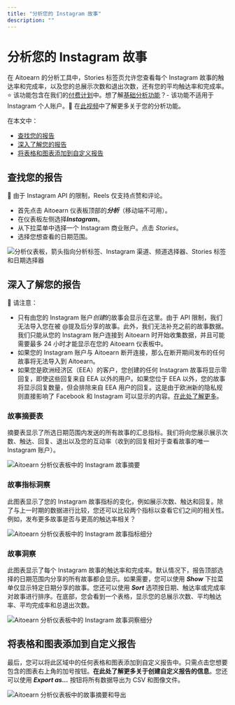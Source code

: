 ```yaml
---
title: "分析您的 Instagram 故事"
description: ""
---
```

# 分析您的 Instagram 故事

在 Aitoearn 的分析工具中，Stories 标签页允许您查看每个 Instagram 故事的触达率和完成率，以及您的总展示次数和退出次数，还有您的平均触达率和完成率。⭐️ 该功能包含在我们的[付费计划](https://aitoearn.helpscoutdocs.com/article/595-功能-可用-on-each-aitoearn-plan)中。想了解[基础分析功能](https://支持.aitoearn.com//支持.aitoearn.com/article/517-insights-on-shared-帖子-within-您的-发布功能-dashboard)？- 该功能不适用于 Instagram 个人账户。🎥 在[此视频](https://youtu.be/8MQ_bDys_sc)中了解更多关于您的分析功能。

在本文中：
- [查找您的报告](#h_507ac027-702d-4247-b667-7c64e53a103a)
- [深入了解您的报告](#h_2218dca5-c54c-4914-907d-b8afbc78df81)
- [将表格和图表添加到自定义报告](#h_07903a04-f319-4aa1-a4d8-651c6f3dec96)

## 查找您的报告

📝 由于 Instagram API 的限制，Reels 仅支持点赞和评论。

- 首先点击 Aitoearn 仪表板顶部的***分析***（移动端不可用）。
- 在仪表板左侧选择***Instagram***。
- 从下拉菜单中选择一个 Instagram 商业账户。点击 *Stories*。
- 选择您想查看的日期范围。

![分析仪表板，箭头指向分析标签、Instagram 渠道、频道选择器、Stories 标签和日期选择器](//d33v4339jhl8k0.cloudfront.net/docs/assets/64cb6cf86d4a3e191f237e66/images/661fe20fd21f4911eeb0e825/file-S4ywNJUjKu.jpg)

## 深入了解您的报告

📝 请注意：
- 只有由您的 Instagram 账户*创建*的故事会显示在这里。由于 API 限制，我们无法导入您在被 @提及后分享的故事。此外，我们无法补充之前的故事数据。我们只能从您的 Instagram 账户连接到 Aitoearn 时开始收集数据，并且可能需要最多 24 小时才能显示在您的 Aitoearn 仪表板中。
- 如果您的 Instagram 账户与 Aitoearn 断开连接，那么在断开期间发布的任何故事将无法导入到 Aitoearn。
- 如果您是欧洲经济区（EEA）的客户，您创建的任何 Instagram 故事将显示零回复，即使这些回复来自 EEA 以外的用户。如果您位于 EEA 以外，您的故事将显示回复数量，但会排除来自 EEA 用户的回复。这是由于欧洲新的隐私规则直接影响了 Facebook 和 Instagram 可以显示的内容。[在此处了解更多](https://www.Facebook.com/business/帮助/384262082655927)。

### 故事摘要表

摘要表显示了所选日期范围内发送的所有故事的汇总指标。我们将向您展示展示次数、触达、回复、退出以及您的互动率（收到的回复相对于查看故事的唯一 Instagram 账户）。

![Aitoearn 分析仪表板中的 Instagram 故事摘要](//d33v4339jhl8k0.cloudfront.net/docs/assets/64cb6cf86d4a3e191f237e66/images/6514995bf8eafb48f4e81341/img-1656503-1695848794-1287238376.png)

### 故事指标洞察

此图表显示了您的 Instagram 故事指标的变化，例如展示次数、触达和回复。除了与上一时期的数据进行比较，您还可以比较两个指标以查看它们之间的相关性。例如，发布更多故事是否与更高的触达率相关？

![Aitoearn 分析仪表板中的 Instagram 故事指标细分](//d33v4339jhl8k0.cloudfront.net/docs/assets/64cb6cf86d4a3e191f237e66/images/6514995cf8eafb48f4e81342/img-1656503-1695848794-91284969.png)

### 故事洞察

此图表显示了每个 Instagram 故事的触达率和完成率。默认情况下，报告顶部选择的日期范围内分享的所有故事都会显示。如果需要，您可以使用 ***Show*** 下拉菜单仅显示特定日期分享的故事。您还可以使用 ***Sort*** 选项按日期、触达率或完成率对故事进行排序。在底部，您会看到一个表格，显示您的总展示次数、平均触达率、平均完成率和总退出次数。

![Aitoearn 分析仪表板中的 Instagram 故事洞察细分](//d33v4339jhl8k0.cloudfront.net/docs/assets/64cb6cf86d4a3e191f237e66/images/6514995c8820396325b6fdbb/img-1656503-1695848794-1077997725.png)

## 将表格和图表添加到自定义报告

最后，您可以将此区域中的任何表格和图表添加到自定义报告中。只需点击您想要包含的图表右上角的加号按钮。**在此处了解更多关于创建自定义报告的信息**。您还可以使用 ***Export as...*** 按钮将所有数据导出为 CSV 和图像文件。

![Aitoearn 分析仪表板中的故事摘要和导出](//d33v4339jhl8k0.cloudfront.net/docs/assets/64cb6cf86d4a3e191f237e66/images/6514995c8820396325b6fdbc/img-1656503-1695848795-1369949093.png)
